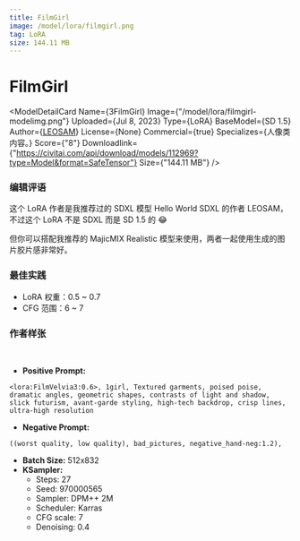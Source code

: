 ```yaml
---
title: FilmGirl
image: /model/lora/filmgirl.png
tag: LoRA
size: 144.11 MB
---
```


# FilmGirl

<ModelDetailCard 
  Name={<span>3FilmGirl</span>}
  Image={"/model/lora/filmgirl-modelimg.png"}
  Uploaded={<span>Jul 8, 2023</span>}
  Type={<span>LoRA</span>}
  BaseModel={<span>SD 1.5</span>}
  Author={<a href="https://civitai.com/user/LEOSAM">LEOSAM</a>}
  License={<span>None</span>}
  Commercial={true}
  Specializes={<span>人像类内容。</span>}
  Score={"8"}
  Downloadlink={"https://civitai.com/api/download/models/112969?type=Model&format=SafeTensor"}
  Size={"144.11 MB"}
/>

### 编辑评语
这个 LoRA 作者是我推荐过的 SDXL 模型 Hello World SDXL 的作者 LEOSAM，不过这个 LoRA 不是 SDXL 而是 SD 1.5 的 😂

但你可以搭配我推荐的 MajicMIX Realistic 模型来使用，两者一起使用生成的图片胶片感非常好。

### 最佳实践
* LoRA 权重：0.5 ~ 0.7
* CFG 范围：6 ~ 7

### 作者样张
<br/>
<PhotoProvider>
  <PhotoView src="/model/lora/007.png">
    <img src="/model/lora/007.png" alt="" className='rounded-lg'/>
  </PhotoView>
</PhotoProvider>

* **Positive Prompt:** 
```plaintext
<lora:FilmVelvia3:0.6>, 1girl, Textured garments, poised poise, dramatic angles, geometric shapes, contrasts of light and shadow, slick futurism, avant-garde styling, high-tech backdrop, crisp lines, ultra-high resolution
```
* **Negative Prompt:** 
```plaintext
((worst quality, low quality), bad_pictures, negative_hand-neg:1.2),
```
* **Batch Size:** 512x832
* **KSampler:**
  * Steps: 27
  * Seed: 970000565
  * Sampler: DPM++ 2M
  * Scheduler: Karras
  * CFG scale: 7
  * Denoising: 0.4